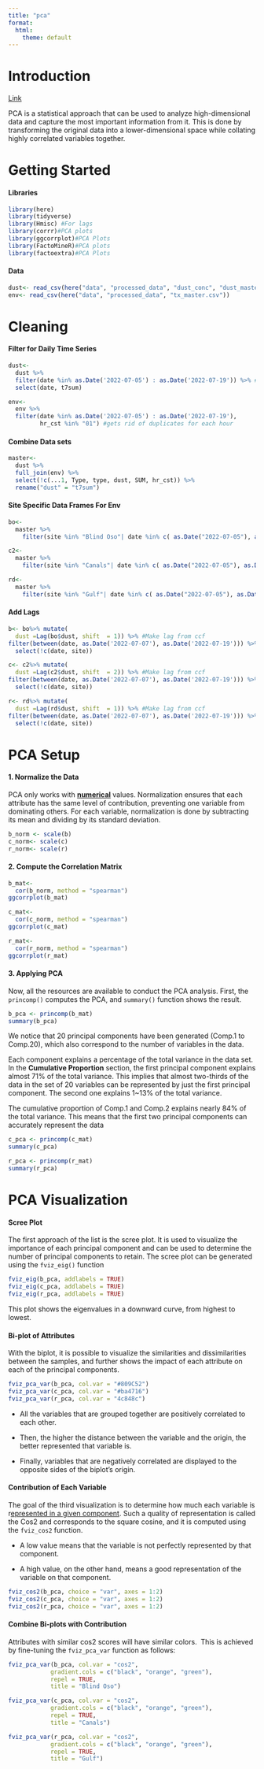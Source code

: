 ```yaml
---
title: "pca"
format:
  html:
    theme: default
---
```


# Introduction

[Link](https://www.datacamp.com/tutorial/pca-analysis-r)

PCA is a statistical approach that can be used to analyze high-dimensional data and capture the most important information from it. This is done by transforming the original data into a lower-dimensional space while collating highly correlated variables together.

# Getting Started

#### Libraries

```r
library(here)
library(tidyverse)
library(Hmisc) #For lags
library(corrr)#PCA plots
library(ggcorrplot)#PCA Plots
library(FactoMineR)#PCA plots
library(factoextra)#PCA Plots
```

#### Data

```r
dust<- read_csv(here("data", "processed_data", "dust_conc", "dust_master.csv"))#Dust Permutations
env<- read_csv(here("data", "processed_data", "tx_master.csv"))
```

# Cleaning

#### Filter for Daily Time Series

```r
dust<- 
  dust %>%
  filter(date %in% as.Date('2022-07-05') : as.Date('2022-07-19')) %>% #Need days prior for lag
  select(date, t7sum)

env<- 
  env %>%
  filter(date %in% as.Date('2022-07-05') : as.Date('2022-07-19'),
         hr_cst %in% "01") #gets rid of duplicates for each hour
```

#### Combine Data sets

```r
master<- 
  dust %>%
  full_join(env) %>%
  select(!c(...1, Type, type, dust, SUM, hr_cst)) %>%
  rename("dust" = "t7sum")
```

#### Site Specific Data Frames For Env

```r
bo<- 
  master %>%
    filter(site %in% "Blind Oso"| date %in% c( as.Date("2022-07-05"), as.Date("2022-07-06")))

c2<- 
  master %>%
    filter(site %in% "Canals"| date %in% c( as.Date("2022-07-05"), as.Date("2022-07-06")))

rd<- 
  master %>%
    filter(site %in% "Gulf"| date %in% c( as.Date("2022-07-05"), as.Date("2022-07-06")))
```

#### Add Lags

```r
b<- bo%>% mutate(
  dust =Lag(bo$dust, shift  = 1)) %>% #Make lag from ccf
filter(between(date, as.Date('2022-07-07'), as.Date('2022-07-19'))) %>%
  select(!c(date, site))

c<- c2%>% mutate(
  dust =Lag(c2$dust, shift  = 2)) %>% #Make lag from ccf
filter(between(date, as.Date('2022-07-07'), as.Date('2022-07-19'))) %>%
  select(!c(date, site))

r<- rd%>% mutate(
  dust =Lag(rd$dust, shift  = 1)) %>% #Make lag from ccf
filter(between(date, as.Date('2022-07-07'), as.Date('2022-07-19'))) %>%
  select(!c(date, site))
```

# PCA Setup

#### 1. Normalize the Data

PCA only works with [**numerical**]{.ul} values. Normalization ensures that each attribute has the same level of contribution, preventing one variable from dominating others. For each variable, normalization is done by subtracting its mean and dividing by its standard deviation.

```r
b_norm <- scale(b)
c_norm<- scale(c)
r_norm<- scale(r)
```

#### 2. Compute the Correlation Matrix

```r
b_mat<- 
  cor(b_norm, method = "spearman")
ggcorrplot(b_mat)

c_mat<- 
  cor(c_norm, method = "spearman")
ggcorrplot(c_mat)

r_mat<- 
  cor(r_norm, method = "spearman")
ggcorrplot(r_mat)
```

#### 3. Applying PCA

Now, all the resources are available to conduct the PCA analysis. First, the `princomp()` computes the PCA, and `summary()` function shows the result.

```r
b_pca <- princomp(b_mat)
summary(b_pca)
```

We notice that 20 principal components have been generated (Comp.1 to Comp.20), which also correspond to the number of variables in the data.

Each component explains a percentage of the total variance in the data set. In the **Cumulative Proportion** section, the first principal component explains almost 71% of the total variance. This implies that almost two-thirds of the data in the set of 20 variables can be represented by just the first principal component. The second one explains 1\~13% of the total variance. 

The cumulative proportion of Comp.1 and Comp.2 explains nearly 84% of the total variance. This means that the first two principal components can accurately represent the data

<!--# What is the threshold? 90%? -->

```r
c_pca <- princomp(c_mat)
summary(c_pca)
```

```r
r_pca <- princomp(r_mat)
summary(r_pca)
```

# PCA Visualization

#### Scree Plot

The first approach of the list is the scree plot. It is used to visualize the importance of each principal component and can be used to determine the number of principal components to retain. The scree plot can be generated using the `fviz_eig()` function

```r
fviz_eig(b_pca, addlabels = TRUE)
fviz_eig(c_pca, addlabels = TRUE)
fviz_eig(r_pca, addlabels = TRUE)
```

This plot shows the eigenvalues in a downward curve, from highest to lowest.

#### Bi-plot of Attributes

With the biplot, it is possible to visualize the similarities and dissimilarities between the samples, and further shows the impact of each attribute on each of the principal components.

```r
fviz_pca_var(b_pca, col.var = "#809C52")
fviz_pca_var(c_pca, col.var = "#ba4716")
fviz_pca_var(r_pca, col.var = "4c848c")

```

-   All the variables that are grouped together are positively correlated to each other.

-   Then, the higher the distance between the variable and the origin, the better represented that variable is.

-   Finally, variables that are negatively correlated are displayed to the opposite sides of the biplot's origin. 

#### Contribution of Each Variable 

The goal of the third visualization is to determine how much each variable is r[epresented in a given component]{.ul}. Such a quality of representation is called the Cos2 and corresponds to the square cosine, and it is computed using the `fviz_cos2` function.

-   A low value means that the variable is not perfectly represented by that component. 

-   A high value, on the other hand, means a good representation of the variable on that component.

```r
fviz_cos2(b_pca, choice = "var", axes = 1:2)
fviz_cos2(c_pca, choice = "var", axes = 1:2)
fviz_cos2(r_pca, choice = "var", axes = 1:2)
```

#### Combine Bi-plots with Contribution

Attributes with similar cos2 scores will have similar colors.  This is achieved by fine-tuning the `fviz_pca_var` function as follows:

```r
fviz_pca_var(b_pca, col.var = "cos2",
            gradient.cols = c("black", "orange", "green"),
            repel = TRUE,
            title = "Blind Oso")

fviz_pca_var(c_pca, col.var = "cos2",
            gradient.cols = c("black", "orange", "green"),
            repel = TRUE,
            title = "Canals")

fviz_pca_var(r_pca, col.var = "cos2",
            gradient.cols = c("black", "orange", "green"),
            repel = TRUE,
            title = "Gulf")
```
